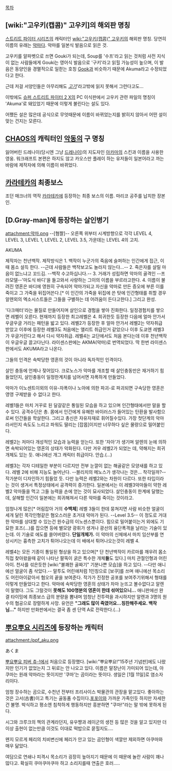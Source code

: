 [[목차]]
== [wiki:"고우키(캡콤)" 고우키]의 해외판 명칭 ==
[[스트리트 파이터 시리즈]]의 캐릭터인 [[wiki:"고우키(캡콤)" 고우키]]의 해외판 명칭.
당연히 이름의 유래는 [[악마]]다. 악마를 일본식 발음으로 읽은 것.

고우키를 알파벳으로 쓰면 Gouki가 되는데, Soup를 '수프'라고 읽는 것처럼 사전 지식이 없는 사람들에게 Gouki는 영어식 발음으로 '구키'라고 읽힐 가능성이 높으며, 이 발음은 동양인을 경멸적으로 일컫는 호칭 [[Gook]]과 비슷하기 때문에 Akuma라고 수정되었다고 한다.

근데 저걸 서양인들은 아무리해도 ''[[고기]]'''라고밖에 읽지 못해서 그런다고도...

이밖에도 [[슈퍼 스트리트 파이터 2 X]]의 PC 이식판에서 고우키 관련 파일의 명칭이 'Akuma'로 돼있었기 때문에 이렇게 불린다는 설도 있다.

어쨌든 설은 많은데 공식으로 무엇때문에 이름이 바뀌었는지를 밝히지 않아서 어떤 설이 맞는 건지는 모른다.

== [[CHAOS]]의 캐릭터인 [[악동]]의 구 명칭 ==
잃어버린 드레나이(당시엔 그냥 [[드레나이]])의 지도자인 [[아카마]]의 스킨과 이름을 사용한 영웅.
워크래프트 본편은 하지도 않고 카오스만 플레이 하는 유저들이 일본어라고 까는 바람에 제작자에 의해 이름이 바뀌었다.

== [[카라테카]]의 최종보스 ==
조던 매크너의 역작 [[카라테카]]에 등장하는 최종 보스의 이름.
마리코 공주를 납치한 장본인.

== [D.Gray-man]에 등장하는 살인병기 ==
attachment:악마.png
--[혐짤]--
오른쪽 위부터 시계방향으로 각각 LEVEL 4, LEVEL 3, LEVEL 1, LEVEL 2, LEVEL 3.5, 가운데는 LEVEL 4의 고치.

AKUMA

제작자는 천년백작. 
제작방식은 
1. 백작이 누군가의 죽음에 슬퍼하는 인간에게 접근, 이 때 몸소 설득 한다. --근데 사람들은 백작보고도 놀라지 않는다...--
2. 죽은자를 살릴 마음이 없느냐고 꼬드김. --백작 수고하십니다.--
3. 거래가 성립하면 악마의 골격인 --프라모델--'마도식 바디'을 들고와서 사랑하는 그이의 이름을 부르라고한다.
4. 이름이 불려진 영혼은 바디에 영원히 구속되어 악마가되고 자신을 악마로 만든 증오에 부른 이를 죽이고 그 가죽을 뒤집어쓴다.[* 이 인간의 가죽을 뒤집에 쓴 탓에 인간형태를 취할 경우 알렌외의 엑소시스트들은 그들을 구별하는 데 어려움이 든다고한다.] 그리고 완성.

'다크매터'라는 물질로 만들어지며 살인으로 경험을 쌓아 진화한다. 일정경험치를 쌓으면 레벨이 오른다. 현재까지 등장한 최고레벨은 4. 희귀한듯 등장한 다음에 얼마 안가서 우글우글 거리는 패턴을 밟고 있다. 레벨2가 등장한 후 얼마 안가서 레벨2는 약자취급 받았고 이후에 등장한 레벨3도 처음에는 앨리트 취급인거 같았으나 이후 도쿄엔 레벨3가 우글거린다고 해서 다시 약자취급. 레벨4는 교단에서도 처음 본다는데 이후 천년백작이 우글우글 끌고다닌다. 
라이센스판에는 AKMA(악마)로 번역되었다. 딱 한번 라이센스판에서도 AKUMA라고 나온다.

그들의 인격은 속박당한 영혼의 것이 아니라 독자적인 인격이다.

살인 충동에 언제나 젖어있다. 크로노스가 악마를 개조할 때 살인충동만은 재거하기 힘들었던지, 살인충동이 일정한계치를 넘어서면 자폭하게 만들었다.

악마가 이노센트이외의 이유-자폭이나 노아에 의한 파괴-로 파괴되면 구속당한 영혼은 영영 구제받을 수 없다고 한다.

레벨1들은 마치 거꾸로 된 달걀같은 통일된 모습을 하고 있으며 인간형태에서만 말을 할 수 있다. 공격수단은 총. 몸에서 인간에게 유해한 바이러스가 들어있는 탄환을 발사함으로써 인간들을 학살한다. 그리고 총신은 자유자재로 휘어질수있다. 가장 첫단계의 악마라서인지 속도도 느리고 파워도 딸리는 [잡몹]이지만 너무하다 싶은 물량으로 밀어붙인다.

레벨2는 저마다 개성적인 모습과 능력을 얻는다. 또한 '자아'가 생기며 알렌의 눈에 의하면 속박되어있는 영혼의 상태가 악화된다. 다만 겨우 레벨2가 되었는 데, 약해지는 희귀 개체도 있는 듯. 애니에선 개그 캐릭터 취급이다. 안습.(...)

레벨3는 각자 디테일한 부분이 다르지만 전부 눈깔이 없는 해골같은 모양새를 하고 있다. 레벨 2에 비해 지능도 늘어난다. --블리치의 메노스가 생각나는 것은... 착각일까?-- 작가분이 디자인하기 힘들었 듯. 다만 능력은 레벨2와는 차원이 다르다. 또한 타입이라는 것이 생겨서 특정상태에서 공격력이 증가한다.
일본에서는 이 레벨3악마들이 약한 레벨2 악마들을 먹고 그들 능력을 손에 얻는 것이 묘사되었다. 살인충동이 한계에 달했는 데, 살해할 인간이 일본에는 희귀해져서 다른 악마를 죽이는 것이라고.

엄청나게 많은[* 어림잡아 거의 '''수백체'''] 레벨 3들이 한데 뭉쳐지면 사람 비슷한 얼굴이 세개 달린 목각인형같은 혐오스러운 초거대 악마가 된다. --Level 3.5-- 이 정도로 거대한 악마를 상대할 수 있는건 원수급의 이노센스뿐이다. 힘으로 밀어붙이는거 외에도 기묘한 포즈(...)를 잡으면 등에 별모양 광휘가 생겨나 광선의 융단폭격을 날리는 기술이 있는데. 이 기술로 에도를 쓸어버렸다. '''단일개체가.''' 이 악마의 신체에서 마치 임산부를 연상시키는 흉측한 고치가 튀어나오는데 이 배에서 튀어나오는것이 레벨 4.

레벨4는 모든 기종이 통일된 형상을 하고 있으며[* 단 천년백작이 카르마를 깨우려 몸소 직접 찾아왔을때 같이 나타난 팔뚝이 굵은 특수한 개체'''들'''도 있다.] 마치 관절인형과 어린아이. 천사를 섞은듯한 [wiki:"불쾌한 골짜기" 기분나쁜 모습]을 하고 있다. --다만 애니에선 얼굴이 좀 삭았다.-- 말투도 어린애처럼 1인칭으로 [보쿠]를 쓰며 애니에선 목소리도 어린아이같아서 혐오의 끝을 보여준다. 작가가 진정한 공포를 보여주기위해서 형태를 이렇게 만들었다고 한다. 악마에 속박당한 영혼의 상태가 차마 눈뜨고 볼수없다고 알렌이 말했다. 그도 그럴것이 '''못해도 100명분의 영혼이 한데 섞여있으니...''' 
애니판에선 완결 타이밍에 최종보스 급의 분량을 뽐내며 엄청난 전투력을 과시하지만 알렌과 3명의 원수의 협공으로 장렬하게 사망. 유언은 '''"그래도 많이 죽였어요...칭찬해주세요. 백작님..."''' 하지만 만화판에서는 결국 좀 센 단역 A로 전락한다.(...)
== [[뿌요뿌요 시리즈]]에 등장하는 캐릭터 ==
attachment:/ppf_aku.png

あくま

[[뿌요뿌요 피버 츄-!]]에서 처음으로 등장했다. [wiki:"뿌요뿌요!"15주년 기념판]에도 나왔지만 인기가 없었는지 그 뒤로는 안 나오고 있다. 이름은 말장난이 가미되어 있는데, 아쿠마는 원래 악마라는 뜻이지만 '쿠마'는 곰이라는 뜻이다. 생일은 [1월 11일]로 염소자리이다. 

엄청 장수하는 곰으로, 수천년 전부터 프리사이스 박물관의 관장을 맡고있다. 좋아하는 것은 고서(古書)이고 특기는 골동품 수집이다.[[포포이]]와 가까운 가족인듯 하지만 자세한 건 불명. 박식하고 평소엔 침착하게 행동하지만 흥분하면 "쿠마!"라는 말 밖에 못하게 된다. 

시그와 크루크의 책의 관계라던지, 유우쨩과 레이군의 생전 등 많은 것을 알고 있지만 더 이상 출현이 없는만큼 이것도 이대로 떡밥으로 묻힐지도....

왠지 모르게 페리의 치비변신에 페리가 안고 있는 곰인형이 색깔만 제외하면 아쿠마와 매우 닮았다.

여담으로 연쇄나 피격시 목소리가 굉장히 높아지기 때문에 이 때문에 놀란 사람이 꽤나 많다고. 확실히 쿠마쿠마쿠마 하고 소리지를때 연출은 호러.....
